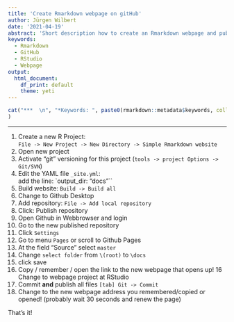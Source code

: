```yaml
---
title: 'Create Rmarkdown webpage on gitHub'
author: Jürgen Wilbert
date: '2021-04-19'
abstract: 'Short description how to create an Rmarkdown webpage and publish it on gitHub'
keywords: 
  - Rmarkdown
  - GitHub
  - RStudio
  - Webpage
output:
  html_document: 
    df_print: default 
    theme: yeti
---
```


```r
cat("***  \n", "*Keywords: ", paste0(rmarkdown::metadata$keywords, collapse = ", "), "*  \n"
)
```

***

1. Create a new R Project: \
  `File -> New Project -> New Directory -> Simple Rmarkdown website`
2. Open new project
3. Activate "git" versioning for this project (`tools -> project Options -> Git/SVN`)
3. Edit the YAML file `_site.yml`: \
  add the line: `output_dir: "docs"``
4. Build website: `Build -> Build all`
5. Change to Github Desktop
6. Add repository: `File -> Add local repository`
7. Click: Publish repository
8. Open Github in Webbrowser and login
9. Go to the new published repository
10. Click `Settings`
11. Go to menu `Pages` or scroll to Github Pages
12. At the field "Source" select `master`
13. Change `select folder` from `\(root)` to `\docs`
14. click save
15. Copy / remember / open the link to the new webpage that opens up!
16 Change to webpage project at RStudio
17. Commit **and** publish all files `[tab] Git -> Commit`
18. Change to the new webpage address you remembered/copied or opened! (probably wait 30 seconds and renew the page)

That's it!




